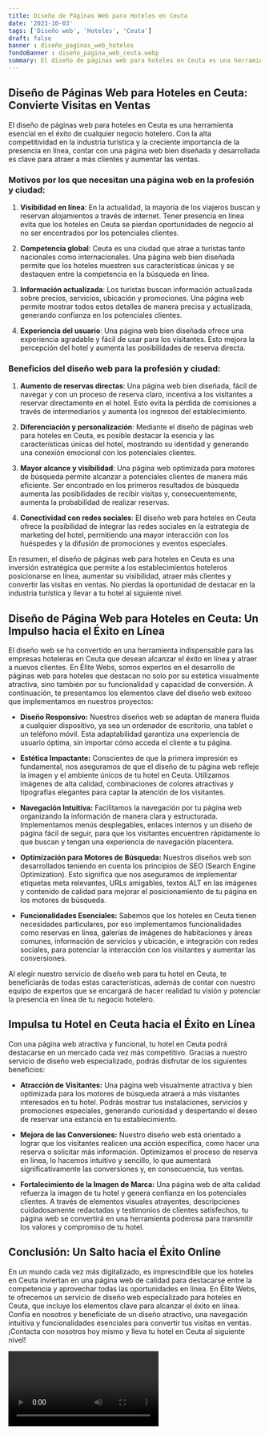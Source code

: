 ```yaml
---
title: Diseño de Páginas Web para Hoteles en Ceuta
date: '2023-10-03'
tags: ['Diseño web', 'Hoteles', 'Ceuta']
draft: false
banner : diseño_paginas_web_hoteles
fondoBanner : diseño_pagina_web_ceuta.webp
summary: El diseño de páginas web para hoteles en Ceuta es una herramienta esencial en el éxito de cualquier negocio hotelero. Con la alta competitividad en la industria turística y la creciente importancia de la presencia en línea, contar con una página web bien diseñada y desarrollada es clave para atraer a más clientes y aumentar las ventas.
---
```


## Diseño de Páginas Web para Hoteles en Ceuta: Convierte Visitas en Ventas

El diseño de páginas web para hoteles en Ceuta es una herramienta esencial en el éxito de cualquier negocio hotelero. Con la alta competitividad en la industria turística y la creciente importancia de la presencia en línea, contar con una página web bien diseñada y desarrollada es clave para atraer a más clientes y aumentar las ventas.

### Motivos por los que necesitan una página web en la profesión y ciudad:

1. **Visibilidad en línea**: En la actualidad, la mayoría de los viajeros buscan y reservan alojamientos a través de internet. Tener presencia en línea evita que los hoteles en Ceuta se pierdan oportunidades de negocio al no ser encontrados por los potenciales clientes.

2. **Competencia global**: Ceuta es una ciudad que atrae a turistas tanto nacionales como internacionales. Una página web bien diseñada permite que los hoteles muestren sus características únicas y se destaquen entre la competencia en la búsqueda en línea.

3. **Información actualizada**: Los turistas buscan información actualizada sobre precios, servicios, ubicación y promociones. Una página web permite mostrar todos estos detalles de manera precisa y actualizada, generando confianza en los potenciales clientes.

4. **Experiencia del usuario**: Una página web bien diseñada ofrece una experiencia agradable y fácil de usar para los visitantes. Esto mejora la percepción del hotel y aumenta las posibilidades de reserva directa.

### Beneficios del diseño web para la profesión y ciudad:

1. **Aumento de reservas directas**: Una página web bien diseñada, fácil de navegar y con un proceso de reserva claro, incentiva a los visitantes a reservar directamente en el hotel. Esto evita la pérdida de comisiones a través de intermediarios y aumenta los ingresos del establecimiento.

2. **Diferenciación y personalización**: Mediante el diseño de páginas web para hoteles en Ceuta, es posible destacar la esencia y las características únicas del hotel, mostrando su identidad y generando una conexión emocional con los potenciales clientes.

3. **Mayor alcance y visibilidad**: Una página web optimizada para motores de búsqueda permite alcanzar a potenciales clientes de manera más eficiente. Ser encontrado en los primeros resultados de búsqueda aumenta las posibilidades de recibir visitas y, consecuentemente, aumenta la probabilidad de realizar reservas.

4. **Conectividad con redes sociales**: El diseño web para hoteles en Ceuta ofrece la posibilidad de integrar las redes sociales en la estrategia de marketing del hotel, permitiendo una mayor interacción con los huéspedes y la difusión de promociones y eventos especiales.

En resumen, el diseño de páginas web para hoteles en Ceuta es una inversión estratégica que permite a los establecimientos hoteleros posicionarse en línea, aumentar su visibilidad, atraer más clientes y convertir las visitas en ventas. No pierdas la oportunidad de destacar en la industria turística y llevar a tu hotel al siguiente nivel.

<GifSeo />

<Cta />

## Diseño de Página Web para Hoteles en Ceuta: Un Impulso hacia el Éxito en Línea

El diseño web se ha convertido en una herramienta indispensable para las empresas hoteleras en Ceuta que desean alcanzar el éxito en línea y atraer a nuevos clientes. En Élite Webs, somos expertos en el desarrollo de páginas web para hoteles que destacan no solo por su estética visualmente atractiva, sino también por su funcionalidad y capacidad de conversión. A continuación, te presentamos los elementos clave del diseño web exitoso que implementamos en nuestros proyectos:

- **Diseño Responsivo:** Nuestros diseños web se adaptan de manera fluida a cualquier dispositivo, ya sea un ordenador de escritorio, una tablet o un teléfono móvil. Esta adaptabilidad garantiza una experiencia de usuario óptima, sin importar cómo acceda el cliente a tu página.

- **Estética Impactante:** Conscientes de que la primera impresión es fundamental, nos aseguramos de que el diseño de tu página web refleje la imagen y el ambiente únicos de tu hotel en Ceuta. Utilizamos imágenes de alta calidad, combinaciones de colores atractivas y tipografías elegantes para captar la atención de los visitantes.

- **Navegación Intuitiva:** Facilitamos la navegación por tu página web organizando la información de manera clara y estructurada. Implementamos menús desplegables, enlaces internos y un diseño de página fácil de seguir, para que los visitantes encuentren rápidamente lo que buscan y tengan una experiencia de navegación placentera.

- **Optimización para Motores de Búsqueda:** Nuestros diseños web son desarrollados teniendo en cuenta los principios de SEO (Search Engine Optimization). Esto significa que nos aseguramos de implementar etiquetas meta relevantes, URLs amigables, textos ALT en las imágenes y contenido de calidad para mejorar el posicionamiento de tu página en los motores de búsqueda.

- **Funcionalidades Esenciales:** Sabemos que los hoteles en Ceuta tienen necesidades particulares, por eso implementamos funcionalidades como reservas en línea, galerías de imágenes de habitaciones y áreas comunes, información de servicios y ubicación, e integración con redes sociales, para potenciar la interacción con los visitantes y aumentar las conversiones.

Al elegir nuestro servicio de diseño web para tu hotel en Ceuta, te beneficiarás de todas estas características, además de contar con nuestro equipo de expertos que se encargará de hacer realidad tu visión y potenciar la presencia en línea de tu negocio hotelero.

## Impulsa tu Hotel en Ceuta hacia el Éxito en Línea

Con una página web atractiva y funcional, tu hotel en Ceuta podrá destacarse en un mercado cada vez más competitivo. Gracias a nuestro servicio de diseño web especializado, podrás disfrutar de los siguientes beneficios:

- **Atracción de Visitantes:** Una página web visualmente atractiva y bien optimizada para los motores de búsqueda atraerá a más visitantes interesados en tu hotel. Podrás mostrar tus instalaciones, servicios y promociones especiales, generando curiosidad y despertando el deseo de reservar una estancia en tu establecimiento.

- **Mejora de las Conversiones:** Nuestro diseño web está orientado a lograr que los visitantes realicen una acción específica, como hacer una reserva o solicitar más información. Optimizamos el proceso de reserva en línea, lo hacemos intuitivo y sencillo, lo que aumentará significativamente las conversiones y, en consecuencia, tus ventas.

- **Fortalecimiento de la Imagen de Marca:** Una página web de alta calidad refuerza la imagen de tu hotel y genera confianza en los potenciales clientes. A través de elementos visuales atrayentes, descripciones cuidadosamente redactadas y testimonios de clientes satisfechos, tu página web se convertirá en una herramienta poderosa para transmitir los valores y compromiso de tu hotel.

## Conclusión: Un Salto hacia el Éxito Online

En un mundo cada vez más digitalizado, es imprescindible que los hoteles en Ceuta inviertan en una página web de calidad para destacarse entre la competencia y aprovechar todas las oportunidades en línea. En Élite Webs, te ofrecemos un servicio de diseño web especializado para hoteles en Ceuta, que incluye los elementos clave para alcanzar el éxito en línea. Confía en nosotros y benefíciate de un diseño atractivo, una navegación intuitiva y funcionalidades esenciales para convertir tus visitas en ventas. ¡Contacta con nosotros hoy mismo y lleva tu hotel en Ceuta al siguiente nivel!

<Video />

<CtaBot job='Hoteles' city='Ceuta'/>

<Gmaps query='Ceuta+españa+maps' />